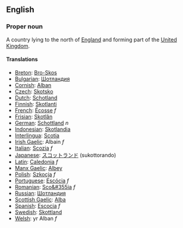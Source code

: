 ==English==

===Proper noun===
A country lying to the north of [[England]] and forming part of the [[United Kingdom]].

====Translations====

*[[Breton]]: [[Bro-Skos]]
*[[Bulgarian]]: [[Шотландия]]
*[[Cornish]]: [[Alban]]
*[[Czech]]: [[Skotsko]] 
*[[Dutch]]: [[Schotland]] 
*[[Finnish]]: [[Skotlanti]]
*[[French]]:  [[Écosse]] ''f''
*[[Frisian]]: [[Skotlân]]
*[[German]]: [[Schottland]] ''n''
*[[Indonesian]]:  [[Skotlandia]]
*[[Interlingua]]: [[Scotia]]
*[[Irish Gaelic]]: Albain ''f''
*[[Italian]]: [[Scozia]] ''f''
*[[Japanese]]:  [[スコットランド]] (sukottorando)
*[[Latin]]: [[Caledonia]] ''f''
*[[Manx Gaelic]]: [[Albey]]
*[[Polish]]: [[Szkocja]] ''f''
*[[Portuguese]]: [[Escócia]] ''f''
*[[Romanian]]: [[Sco&#355ia]] ''f''
*[[Russian]]: [[Шотландия]]
*[[Scottish Gaelic]]: [[Alba]]
*[[Spanish]]: [[Escocia]] ''f''
*[[Swedish]]: [[Skottland]]
*[[Welsh]]: yr Alban ''f''